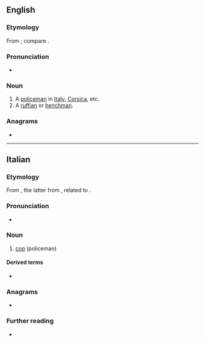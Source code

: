 ==English==

===Etymology===
From {{bor|en|it|sbirro}}; compare {{cog|fr|sbire}}.

===Pronunciation===
* {{IPA|en|/spiɹoʊ/}}

===Noun===
{{en-noun|s|sbirri}}

# A [[policeman]] in [[Italy]], [[Corsica]], etc.
# A [[ruffian]] or [[henchman]].

===Anagrams===
* {{anagrams|en|a=biorrs|Borris}}

----

==Italian==

===Etymology===
From {{prefix|it|s|birro}}, the latter from {{der|it|la|birrus||hooded coat}}, related to {{m|la|burrus||reddish; red-headed}}.

===Pronunciation===
* {{IPA|it|/ˈzbir.ro/}}

===Noun===
{{it-noun|m}}

# [[cop]] (policeman)

====Derived terms====
* {{l|it|sbirresco}}

===Anagrams===
* {{l|it|sborri}}

===Further reading===
* {{R:it:Treccani}}